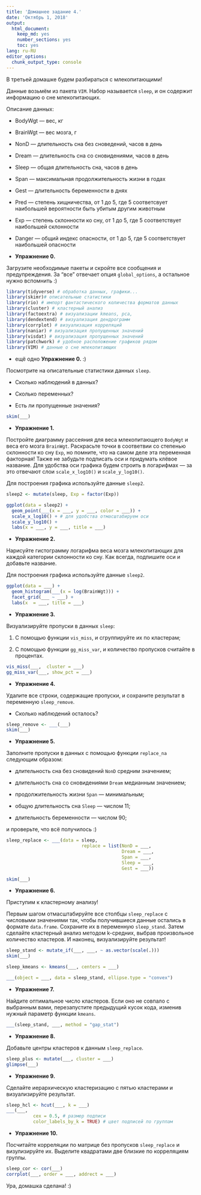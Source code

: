 ```yaml
---
title: 'Домашнее задание 4.'
date: 'Октябрь 1, 2018'
output:
  html_document:
    keep_md: yes
    number_sections: yes
    toc: yes
lang: ru-RU
editor_options:
  chunk_output_type: console
---
```


В третьей домашке будем разбираться с млекопитающими!

Данные возьмём из пакета `VIM`. Набор называется `sleep`, и он содержит информацию о сне млекопитающих.

Описание данных:

- BodyWgt — вес, кг

- BrainWgt — вес мозга, г

- NonD — длительность сна без сноведений, часов в день

- Dream — длительность сна со сновидениями, часов в день

- Sleep — общая длительность сна, часов в день

- Span — максимальная продолжительность жизни в годах

- Gest — длительность беременности в днях

- Pred — степень хищничества, от 1 до 5, где 5 соответсвует наибольшей вероятности быть убитым другим животным

- Exp — степень склонности ко сну, от 1 до 5, где 5 соответствует наибольшей склонности

- Danger — общий индекс опасности, от 1 до 5, где 5 соответствует наибольшей опасности

* **Упражнение 0.**

Загрузите необходимые пакеты и скройте все сообщения и предупреждения.
За "все" отвечает опция `global_options`, а остальное нужно вспомнить :)

```r
library(tidyverse) # обработка данных, графики...
library(skimr)# описательные статистики
library(rio) # импорт фантастического количества форматов данных
library(cluster) # кластерный анализ
library(factoextra) # визуализации kmeans, pca,
library(dendextend) # визуализация дендрограмм
library(corrplot) # визуализация корреляций
library(naniar) # визуализация пропущенных значений
library(visdat) # визуализация пропущенных значений
library(patchwork) # удобное расположение графиков рядом
library(VIM) # данные о сне млекопитающих
```


* ещё одно **Упражнение 0.** :)

Посмотрите на описательные статистики данных `sleep`.

- Сколько наблюдений в данных?

- Сколько переменных?

- Есть ли пропущенные значения?

```r
skim(___)
```


* **Упражнение 1.**

Постройте диаграмму рассеяния для веса млекопитающего `BodyWgt` и веса его мозга `BrainWgt`.
Раскрасьте точки в соответвии со степенью склонности ко сну `Exp`, но помните, что на самом деле эта переменная факторная!
Также не забудьте подписать оси и придумать клёвое название.
Для удобства оси графика будем строить в логарифмах — за это отвечают слои `scale_x_log10()` и `scale_y_log10()`.

Для построения графика используйте данные `sleep2`.

```r
sleep2 <- mutate(sleep, Exp = factor(Exp))

ggplot(data = sleep2) +
  geom_point(___(x = ___, y = ___, color = ___)) +
  scale_x_log10() + # для удобства отмасштабируем оси
  scale_y_log10() +
  labs(x = ___, y = ___, title = ___)
```

* **Упражнение 2.**

Нарисуйте гистограмму логарифма веса мозга млекопитающих для каждой категории склонности ко сну. Как всегда, подпишите оси и добавьте название.

Для построения графика используйте данные `sleep2`.

```r
ggplot(data = ___) +
  geom_histogram(___(x = log(BrainWgt))) +
  facet_grid(___ ~ ___) +
  labs(x  = ___, title = ___)
```

* **Упражнение 3.**

Визуализируйте пропуски в данных `sleep`:

1) С помощью функции `vis_miss`, и сгруппируйте их по кластерам;

2) С помощью функции `gg_miss_var`, и количество пропусков считайте в процентах.

```r
vis_miss(___,  cluster = ___)
gg_miss_var(___, show_pct = ___)
```

* **Упражнение 4.**

Удалите все строки, содержащие пропуски, и сохраните результат в переменную `sleep_remove`.

- Сколько наблюдений осталось?

```r
sleep_remove <- ___(___)
skim(___)
```

* **Упражнение 5.**

Заполните пропуски в данных с помощью функции `replace_na` следующим образом:

- длительность сна без сновидений `NonD` средним значением;

- длительность сна со сновидениями `Dream` медианным значением;

- продолжительность жизни `Span` — минимальным;

- общую длительность сна `Sleep` — числом 11;

- длительность беременности — числом 90;

и проверьте, что всё получилось :)

```r
sleep_replace <- ___(data = sleep,
                            replace = list(NonD = ___,
                                           Dream = ___,
                                           Span = ___,
                                           Sleep = ___,
                                           Gest = ___))

skim(___)
```


* **Упражнение 6.**

Приступим к кластерному анализу!

Первым шагом отмасштабируйте все столбцы `sleep_replace` с числовыми значениями так, чтобы получившиеся данные остались в формате  `data.frame`.
Сохраните их в переменную `sleep_stand`.
Затем сделайте кластерный анализ методом k-средних, выбрав произвольное количество кластеров.
И наконец, визуализируйте результат!

```r
sleep_stand <- mutate_if(___, ___, ~ as.vector(scale(.)))
skim(___)

sleep_kmeans <- kmeans(___, centers = ___)

___(object = ___, data = sleep_stand, ellipse.type = "convex")
```

* **Упражнение 7.**

Найдите оптимальное число кластеров.
Если оно не совпало с выбранным вами, перезапустите предыдущий кусок кода, изменив нужный параметр функции `kmeans`.

```r
___(sleep_stand, ___, method = "gap_stat")
```


* **Упражнение 8.**

Добавьте центры кластеров к данным `sleep_replace`.

```r
sleep_plus <- mutate(___, cluster = ___)
glimpse(___)
```


* **Упражнение 9.**

Сделайте иерархическую кластеризацию c пятью кластерами и визуализируйте результат.

```r
sleep_hcl <- hcut(___, k = ___)
___(___,
          cex = 0.5, # размер подписи
          color_labels_by_k = TRUE) # цвет подписей по группам
```


* **Упражнение 10.**

Посчитайте корреляции по матрице без пропусков `sleep_replace` и визулизируйте их.
Выделите квадратами две близкие по корреляциям группы.

```r
sleep_cor <- cor(___)
corrplot(___, order = ___, addrect = ___)
```

Ура, домашка сделана! :)
